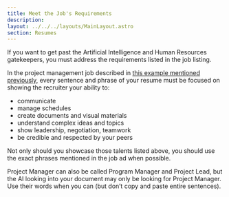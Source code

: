 ```yaml
---
title: Meet the Job's Requirements
description: 
layout: ../../../layouts/MainLayout.astro
section: Resumes
---
```


If you want to get past the Artificial Intelligence and Human Resources gatekeepers, you must address the requirements listed in the job listing. 

In the project management job described in [this example mentioned previously](/en/resume/job-requirements.html#an-example-job-ad), every sentence and phrase of your resume must be focused on showing the recruiter your ability to:
- communicate
- manage schedules
- create documents and visual materials
- understand complex ideas and topics
- show leadership, negotiation, teamwork
- be credible and respected by your peers

Not only should you showcase those talents listed above, you should use the exact phrases mentioned in the job ad when possible. 

Project Manager can also be called Program Manager and Project Lead, but the AI looking into your document may only be looking for Project Manager. Use their words when you can (but don’t copy and paste entire sentences).
